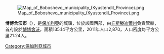[[Image:Map_of_Boboshevo_municipality_(Kyustendil_Province).png|thumb]]

'''博博舍沃市'''（{{lang-bg|Бобошево}}），是[[保加利亞|保加利亞]]的城鎮，位於該國西部，由[[丘斯滕迪爾州|丘斯滕迪爾州]]負責管轄，首府設於[[博博舍沃|博博舍沃]]，面積135.14平方公里，2011年人口2,870，人口密度每平方公里21.24人。

{{Coord|42|9|N|23|0|E|display=title}}

{{Bulgaria-geo-stub}}
[[Category:保加利亞城市|Category:保加利亞城市]]